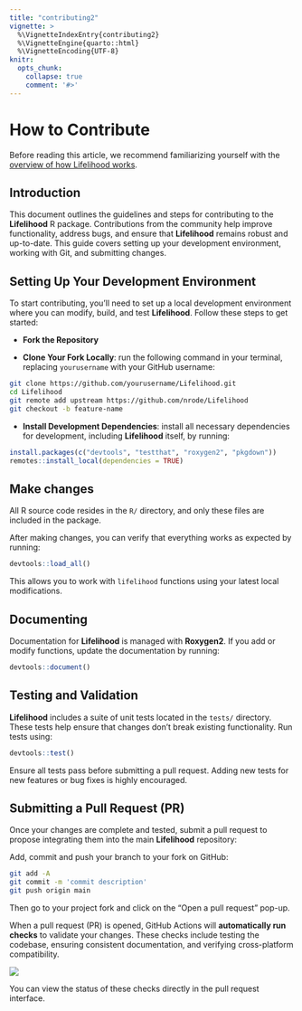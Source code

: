```yaml
---
title: "contributing2"
vignette: >
  %\VignetteIndexEntry{contributing2}
  %\VignetteEngine{quarto::html}
  %\VignetteEncoding{UTF-8}
knitr:
  opts_chunk:
    collapse: true
    comment: '#>'
---
```


# How to Contribute

Before reading this article, we recommend familiarizing yourself with the [overview of how Lifelihood works](overview.html).

## Introduction

This document outlines the guidelines and steps for contributing to the **Lifelihood** R package. Contributions from the community help improve functionality, address bugs, and ensure that **Lifelihood** remains robust and up-to-date. This guide covers setting up your development environment, working with Git, and submitting changes.

## Setting Up Your Development Environment

To start contributing, you’ll need to set up a local development environment where you can modify, build, and test **Lifelihood**. Follow these steps to get started:

- **Fork the Repository**

- **Clone Your Fork Locally**: run the following command in your terminal, replacing `yourusername` with your GitHub username:

```bash
git clone https://github.com/yourusername/Lifelihood.git
cd Lifelihood
git remote add upstream https://github.com/nrode/Lifelihood
git checkout -b feature-name
```

- **Install Development Dependencies**: install all necessary dependencies for development, including **Lifelihood** itself, by running:

```r
install.packages(c("devtools", "testthat", "roxygen2", "pkgdown"))
remotes::install_local(dependencies = TRUE)
```

## Make changes

All R source code resides in the `R/` directory, and only these files are included in the package.

After making changes, you can verify that everything works as expected by running:

```r
devtools::load_all()
```

This allows you to work with `lifelihood` functions using your latest local modifications.


## Documenting

Documentation for **Lifelihood** is managed with **Roxygen2**. If you add or modify functions, update the documentation by running:

```r
devtools::document()
```


## Testing and Validation

**Lifelihood** includes a suite of unit tests located in the `tests/` directory. These tests help ensure that changes don’t break existing functionality. Run tests using:

```r
devtools::test()
```

Ensure all tests pass before submitting a pull request. Adding new tests for new features or bug fixes is highly encouraged.

## Submitting a Pull Request (PR)

Once your changes are complete and tested, submit a pull request to propose integrating them into the main **Lifelihood** repository:

Add, commit and push your branch to your fork on GitHub:

```bash
git add -A
git commit -m 'commit description'
git push origin main
```

Then go to your project fork and click on the "Open a pull request" pop-up.

When a pull request (PR) is opened, GitHub Actions will **automatically run checks** to validate your changes. These checks include testing the codebase, ensuring consistent documentation, and verifying cross-platform compatibility.

![](../man/figures/githubactions.png)

You can view the status of these checks directly in the pull request interface.